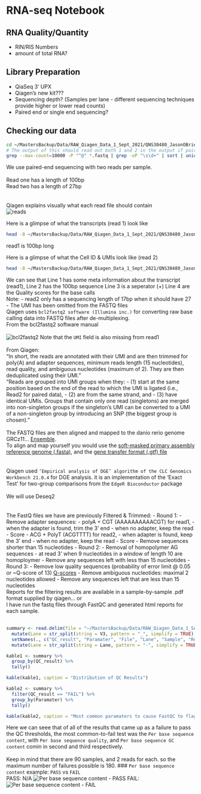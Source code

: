 # RNA-seq Notebook

## RNA Quality/Quantity

- RIN/RIS Numbers
- amount of total RNA?

## Library Preparation

- QiaSeq 3' UPX
- Qiagen's new kit???
- Sequencing depth? (Samples per lane - different sequencing techniques provide higher or lower read counts)
- Paired end or single end sequencing?

## Checking our data

```bash
cd ~/MastersBackup/Data/RAW_Qiagen_Data_1_Sept_2021/QNS30480_JasonOBrien_FASTQ
# The output of this should read out both 1 and 2 in the output if paired end, and 
grep --max-count=10000 -P "^@" *.fastq | grep -oP "\s\d+" | sort | uniq -c
```
We use paired-end sequencing with two reads per sample.\
\
Read one has a length of 100bp\
Read two has a length of 27bp\
\
\
Qiagen explains visually what each read file should contain\
![reads](~/Pictures/Screenshots/Screenshot_from_2022-07-15_15-44-08.png)

Here is a glimpse of what the transcripts (read 1) look like
```bash
head -8 ~/MastersBackup/Data/RAW_Qiagen_Data_1_Sept_2021/QNS30480_JasonOBrien_FASTQ/30480-001_C1_R1.fastq
```
read1 is 100bp long

Here is a glimpse of what the Cell ID & UMIs look like (read 2)
```bash
head -8 ~/MastersBackup/Data/RAW_Qiagen_Data_1_Sept_2021/QNS30480_JasonOBrien_FASTQ/30480-001_C1_R2.fastq
```
We can see that Line 1 has some meta information about the transcript (read1),
Line 2 has the 100bp sequence
Line 3 is a seperator (+)
Line 4 are the Quality scores for the base calls
\
Note: 
- read2 only has a sequencing length of 17bp when it should have 27
- The UMI has been omitted from the FASTQ files
\
Qiagen uses `bcl2fastq2 software (Illumina inc.)` for converting raw base calling data into FASTQ files after de-multiplexing.\
From the bcl2fastq2 software manual\
\
![bcl2fastq2](~/Pictures/Screenshots/Screenshot_from_2022-07-15_15-38-55.png)
Note that the `UMI` field is also missing from read1
\
\
From Qiagen:\
"In short, the reads are annotated with their UMI and are then trimmed for poly(A) and adapter sequences, minimum reads length (15 nucleotides), read quality, and ambiguous nucleotides (maximum of 2). They are then deduplicated using their UMI."
\
"Reads are grouped into UMI groups when they: 
- (1) start at the same position based on the end of the read to which the UMI is ligated (i.e., Read2 for paired data), 
- (2) are from the same strand, and 
- (3) have identical UMIs. 
Groups that contain only one read (singletons) are merged into non-singleton groups if the singleton’s UMI can be converted to a UMI of a non-singleton group by introducing an SNP (the biggest group is chosen)."\
\
The FASTQ files are then aligned and mapped to the danio rerio genome GRCz11... [Ensemble](https://www.ensembl.org/info/data/ftp/index.html?redirect=no).\
To align and map yourself you would use the [soft-masked primary assembly reference genome (.fasta)](http://ftp.ensembl.org/pub/release-107/fasta/danio_rerio/dna/Danio_rerio.GRCz11.dna_sm.primary_assembly.fa.gz), and the [gene transfer format (.gtf) file](http://ftp.ensembl.org/pub/release-107/gtf/danio_rerio/Danio_rerio.GRCz11.107.gtf.gz)\
\
\
Qiagen used `‘Empirical analysis of DGE’ algorithm of the CLC Genomics Workbench 21.0.4 ` for DGE analysis. it is an implementation of the 'Exact Test' for two-group comparisons from the `EdgeR Bioconductor` package\
\
We will use Deseq2\
\
\
The FastQ files we have are previously Filtered & Trimmed:
- Round 1:
  - Remove adapter sequences:
    - polyA + CGT (AAAAAAAAAACGT) for read1, 
      - when the adapter is found, trim the 3' end
      - when no adapter, keep the read
    - Score
    - ACG + PolyT (ACGTTTT) for read2,
      - when adapter is found, keep the 3' end
      - when no adapter, keep the read
    - Score
  - Remove sequences shorter than 15 nucleotides
- Round 2:
  - Removal of homopolymer AG sequences
    - at read 3' when 9 nucleotides in a window of length 10 are homoploymer
  - Remove any sequences left with less than 15 nucleotides
- Round 3: 
  - Remove low quality sequences (probability of error limit @ 0.05 or ~Q-score of 13) [Q-scores](http://drive5.com/usearch/manual/quality_score.html)
  - Remove ambiguous nucleotides: maximal 2 nucleotides allowed
  - Remove any sequences left that are less than 15 nucleotides
\
Reports for the filtering results are available in a sample-by-sample .pdf format supplied by qiagen... or
\
I have run the fastq files through FastQC and generated html reports for each sample.
\
\
```r
summary <- read.delim(file = "~/MastersBackup/Data/RAW_Qiagen_Data_1_Sept_2021/QNS30480_JasonOBrien_FASTQ/FastQc_Report/mergedfile.txt", header= FALSE) %>%
  mutate(Lane = str_split(string = V3, pattern = "_", simplify = TRUE)[,1], Sample = str_split(string = V3, pattern = "_", simplify = TRUE)[,2], Read = str_split(string = V3, pattern = "_", simplify = TRUE)[,3]) %>%
  setNames(., c("QC_result", "Paramater", "File", "Lane", "Sample", "Read")) %>%
  mutate(Lane = str_split(string = Lane, pattern = "-", simplify = TRUE)[,2])

kable1 <- summary %>%
  group_by(QC_result) %>%
  tally()

kable(kable1, caption = "Distribution of QC Results")
```

```r
kable2 <- summary %>%
  filter(QC_result == "FAIL") %>%
  group_by(Paramater) %>%
  tally()

kable(kable2, caption = "Most common paramaters to cause FastQC to flag as `FAIL`")
```
  
Here we can seee that of all of the results that came up as a failure to pass the QC thresholds, the most common-to-fail test was the `Per base sequence content`, with `Per base sequence quality`, and `Per base sequence GC content` comin in second and third respectively.\
\
Keep in mind that there are 90 samples, and 2 reads for each. so the maximum number of failures possible is 180.
### `Per base sequence content` example: `PASS` vs `FAIL`\
PASS:
N/A
![`Per base sequence content` - `PASS`]()
FAIL:
![`Per base sequence content` - `FAIL`](~/Pictures/FastQC_Examples/per_base_sequence_content_FAIL.png)
